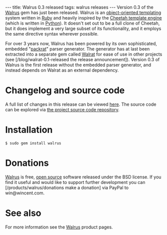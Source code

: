 ---
title: Walrus 0.3 released
tags: walrus releases
---
Version 0.3 of the [[Walrus]] gem has just been released. Walrus is an [[object-oriented templating]] system written in [[Ruby]] and heavily inspired by the [[Cheetah template engine]] (which is written in [[Python]]). It doesn't set out to be a full clone of Cheetah, but it does implement a very large subset of its functionality, and it employs the same directive syntax wherever possible.

For over 3 years now, Walrus has been powered by its own sophisticated, embedded "[[packrat]]" parser generator. The generator has at last been extracted into a separate gem called [[Walrat]] for ease of use in other projects (see [/blog/walrat-0.1-released the release announcement]). Version 0.3 of Walrus is the first release without the embedded parser generator, and instead depends on Walrat as an external dependency.

= Changelog and source code =

A full list of changes in this release can be viewed [http://git.wincent.com/Walrus.git/shortlog/refs/tags/0.3 here]. The source code can be explored via [http://git.wincent.com/Walrus.git the project source code repository].

= Installation =

<pre lang="shell">$ sudo gem install walrus</pre>

= Donations =

[[Walrus]] is free, [[open source]] software released under the BSD license. If you find it useful and would like to support further development you can [/products/walrus/donations make a donation] via PayPal to win@wincent.com.

= See also =

For more information see the [[Walrus]] product pages.
